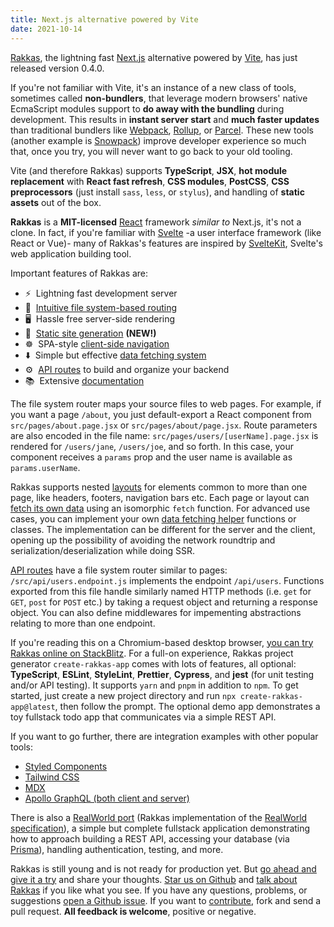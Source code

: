 ```yaml
---
title: Next.js alternative powered by Vite
date: 2021-10-14
---
```


[Rakkas](https://github.com/rakkasjs/rakkasjs), the lightning fast [Next.js](https://nextjs.org) alternative powered by [Vite](https://vitejs.dev), has just released version 0.4.0.

If you're not familiar with Vite, it's an instance of a new class of tools, sometimes called **non-bundlers**, that leverage modern browsers' native EcmaScript modules support to **do away with the bundling** during development. This results in **instant server start** and **much faster updates** than traditional bundlers like [Webpack](https://webpack.js.org), [Rollup](https://rollupjs.org), or [Parcel](https://parceljs.org). These new tools (another example is [Snowpack](https://www.snowpack.dev)) improve developer experience so much that, once you try, you will never want to go back to your old tooling.

Vite (and therefore Rakkas) supports **TypeScript**, **JSX**, **hot module replacement** with **React fast refresh**, **CSS modules**, **PostCSS**, **CSS preprocessors** (just install `sass`, `less`, or `stylus`), and handling of **static assets** out of the box.

**Rakkas** is a **MIT-licensed** [React](https://reactjs.org) framework _similar to_ Next.js, it's not a clone. In fact, if you're familiar with [Svelte](https://svelte.dev) -a user interface framework (like React or Vue)- many of Rakkas's features are inspired by [SvelteKit](https://kit.svelte.dev), Svelte's web application building tool.

Important features of Rakkas are:

- ⚡&nbsp; Lightning fast development server
- 📁&nbsp; [Intuitive file system-based routing](https://rakkasjs.org/guide/navigation)
- 🖥️&nbsp; Hassle free server-side rendering
- 📄&nbsp; [Static site generation](https://rakkasjs.org/guide/static-site-generation) **(NEW!)**
- ☸️&nbsp; SPA-style [client-side navigation](https://rakkasjs.org/guide/navigation)
- ⬇️&nbsp; Simple but effective [data fetching system](https://rakkasjs.org/guide/data-fetching)
- ⚙️&nbsp; [API routes](https://rakkasjs.org/guide/api-routes) to build and organize your backend
- 📚&nbsp; Extensive [documentation](https://rakkasjs.org/guide)

The file system router maps your source files to web pages. For example, if you want a page `/about`, you just default-export a React component from `src/pages/about.page.jsx` or `src/pages/about/page.jsx`. Route parameters are also encoded in the file name: `src/pages/users/[userName].page.jsx` is rendered for `/users/jane`, `/users/joe`, and so forth. In this case, your component receives a `params` prop and the user name is available as `params.userName`.

Rakkas supports nested [layouts](https://rakkasjs.org/guide/layouts) for elements common to more than one page, like headers, footers, navigation bars etc. Each page or layout can [fetch its own data](https://rakkasjs.org/guide/data-fetching) using an isomorphic `fetch` function. For advanced use cases, you can implement your own [data fetching helper](https://rakkasjs.org/guide/load-helpers) functions or classes. The implementation can be different for the server and the client, opening up the possibility of avoiding the network roundtrip and serialization/deserialization while doing SSR.

[API routes](https://rakkasjs.org/guide/api-routes) have a file system router similar to pages: `/src/api/users.endpoint.js` implements the endpoint `/api/users`. Functions exported from this file handle similarly named HTTP methods (i.e. `get` for `GET`, `post` for `POST` etc.) by taking a request object and returning a response object. You can also define middlewares for impementing abstractions relating to more than one endpoint.

If you're reading this on a Chromium-based desktop browser, [you can try Rakkas online on StackBlitz](https://stackblitz.com/edit/rakkas-demo-ts?file=src%2Fpages%2Fpage.tsx). For a full-on experience, Rakkas project generator `create-rakkas-app` comes with lots of features, all optional: **TypeScript**, **ESLint**, **StyleLint**, **Prettier**, **Cypress**, and **jest** (for unit testing and/or API testing). It supports `yarn` and `pnpm` in addition to `npm`. To get started, just create a new project directory and run `npx create-rakkas-app@latest`, then follow the prompt. The optional demo app demonstrates a toy fullstack todo app that communicates via a simple REST API.

If you want to go further, there are integration examples with other popular tools:

- [Styled Components](https://github.com/rakkasjs/rakkasjs/tree/main/examples/styled-components)
- [Tailwind CSS](https://github.com/rakkasjs/rakkasjs/tree/main/examples/tailwind)
- [MDX](https://github.com/rakkasjs/rakkasjs/tree/main/examples/mdx)
- [Apollo GraphQL (both client and server)](https://github.com/rakkasjs/rakkasjs/tree/main/examples/apollo-graphql)

There is also a [RealWorld port](https://github.com/rakkasjs/rakkas-realworld) (Rakkas implementation of the [RealWorld specification](https://github.com/gothinkster/realworld)), a simple but complete fullstack application demonstrating how to approach building a REST API, accessing your database (via [Prisma](https://www.prisma.io)), handling authentication, testing, and more.

Rakkas is still young and is not ready for production yet. But [go ahead and give it a try](https://stackblitz.com/edit/rakkas-demo-ts?file=src%2Fpages%2Fpage.tsx) and share your thoughts. [Star us on Github](https://github.com/rakkasjs/rakkasjs/stargazers) and [talk about Rakkas](https://twitter.com/intent/tweet?text=I%20gave%20%23RakkasJS%20a%20try!&url=https%3A%2F%2Fgithub.com%2Frakkasjs%2Frakkasjs) if you like what you see. If you have any questions, problems, or suggestions [open a Github issue](https://github.com/rakkasjs/rakkasjs/issues/new). If you want to [contribute](https://github.com/rakkasjs/rakkasjs/blob/main/CONTRIBUTING.md), fork and send a pull request. **All feedback is welcome**, positive or negative.
